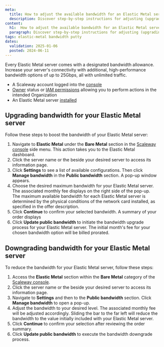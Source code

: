 ```yaml
---
meta:
  title: How to adjust the available bandwidth for an Elastic Metal server
  description: Discover step-by-step instructions for adjusting (upgrading or downgrading) the available bandwidth for your Elastic Metal server.
content:
  h1:  How to adjust the available bandwidth for an Elastic Metal server
  paragraph: Discover step-by-step instructions for adjusting (upgrading or downgrading) the available bandwidth for your Elastic Metal server.
tags: elastic-metal bandwidth putty
dates:
  validation: 2025-01-06
  posted: 2024-06-11
---
```



Every Elastic Metal server comes with a designated bandwidth allowance. Increase your server's connectivity with additional, high-performance bandwidth options of up to 25Gbps, all with unlimited traffic.

<Requirements />

- A Scaleway account logged into the [console](https://console.scaleway.com)
- [Owner](/iam/concepts/#owner) status or [IAM permissions](/iam/concepts/#permission) allowing you to perform actions in the intended Organization
- An Elastic Metal server [installed](/elastic-metal/quickstart/#how-to-create-an-elastic-metal-server)

## Upgrading bandwidth for your Elastic Metal server

Follow these steps to boost the bandwidth of your Elastic Metal server:

1. Navigate to **Elastic Metal** under the **Bare Metal** section in the [Scaleway console](https://console.scaleway.com) side menu. This action takes you to the Elastic Metal dashboard.
2. Click the server name or the <Icon name="more" /> beside your desired server to access its information page.
3. Click **Settings** to see a list of available configurations. Then click **Manage bandwidth** in the **Public bandwidth** section. A pop-up window appears.
4. Choose the desired maximum bandwidth for your Elastic Metal server. The associated monthly fee displays on the right side of the pop-up.
    <Message type="note">
      The maximum available bandwidth for each Elastic Metal server is determined by the physical conditions of the network card installed, as specified in the offer description.
    </Message>
5. Click **Continue** to confirm your selected bandwidth. A summary of your order displays
6. Click **Update public bandwidth** to initiate the bandwidth upgrade process for your Elastic Metal server.
    <Message type="tip">
      The initial month's fee for your chosen bandwidth option will be billed prorated.
    </Message>

## Downgrading bandwidth for your Elastic Metal server

To reduce the bandwidth for your Elastic Metal server, follow these steps:

1. Access the **Elastic Metal** section within the **Bare Metal** category of the [Scaleway console](https://console.scaleway.com).
2. Click the server name or the <Icon name="more" /> beside your desired server to access its information page.
3. Navigate to **Settings** and then to the **Public bandwidth** section. Click **Manage bandwidth** to open a pop-up.
4. Adjust the bandwidth to your desired level. The associated monthly fee will be adjusted accordingly.
    <Message type="tip">
      Sliding the bar to the far left will reduce the bandwidth to the value initially included with your Elastic Metal server.
    </Message>
5. Click **Continue** to confirm your selection after reviewing the order summary.
6. Click **Update public bandwidth** to execute the bandwidth downgrade process.